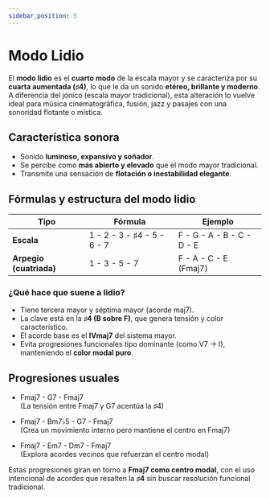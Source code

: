```yaml
---
sidebar_position: 5
---
```


# Modo Lidio

El **modo lidio** es el **cuarto modo** de la escala mayor y se caracteriza por su **cuarta aumentada (♯4)**, lo que le da un sonido **etéreo, brillante y moderno**. A diferencia del jónico (escala mayor tradicional), esta alteración lo vuelve ideal para música cinematográfica, fusión, jazz y pasajes con una sonoridad flotante o mística.

## Característica sonora

- Sonido **luminoso, expansivo y soñador**.
- Se percibe como **más abierto y elevado** que el modo mayor tradicional.
- Transmite una sensación de **flotación o inestabilidad elegante**.

## Fórmulas y estructura del modo lidio

| Tipo                    | Fórmula                    | Ejemplo                   |
| ----------------------- | -------------------------- | ------------------------- |
| **Escala**              | 1 - 2 - 3 - ♯4 - 5 - 6 - 7 | F - G - A - B - C - D - E |
| **Arpegio (cuatriada)** | 1 - 3 - 5 - 7              | F - A - C - E (Fmaj7)     |

### ¿Qué hace que suene a lidio?

- Tiene tercera mayor y séptima mayor (acorde maj7).
- La clave está en la **♯4 (B sobre F)**, que genera tensión y color característico.
- El acorde base es el **IVmaj7** del sistema mayor.
- Evita progresiones funcionales tipo dominante (como V7 → I), manteniendo el **color modal puro**.

## Progresiones usuales

- Fmaj7 - G7 - Fmaj7  
  (La tensión entre Fmaj7 y G7 acentúa la ♯4)

- Fmaj7 - Bm7♭5 - G7 - Fmaj7  
  (Crea un movimiento interno pero mantiene el centro en Fmaj7)

- Fmaj7 - Em7 - Dm7 - Fmaj7  
  (Explora acordes vecinos que refuerzan el centro modal)

Estas progresiones giran en torno a **Fmaj7 como centro modal**, con el uso intencional de acordes que resalten la **♯4** sin buscar resolución funcional tradicional.

<DonateButton />
<Comments />

